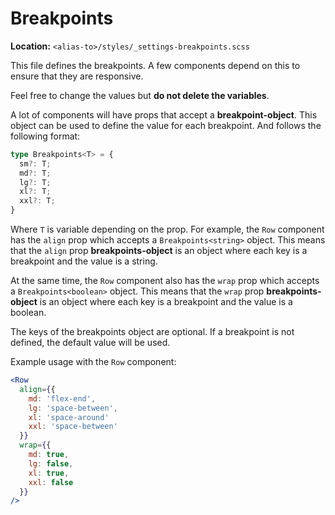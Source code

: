 
<Meta title="core/Breakpoints" />

# Breakpoints

**Location:** `<alias-to>/styles/_settings-breakpoints.scss`

This file defines the breakpoints. A few components depend on this to ensure that they are responsive.

Feel free to change the values but **do not delete the variables**.

A lot of components will have props that accept a **breakpoint-object**. This object can be used to define the value for each breakpoint. And follows the following format:

```ts
type Breakpoints<T> = {
  sm?: T;
  md?: T;
  lg?: T;
  xl?: T;
  xxl?: T;
}
```

Where `T` is variable depending on the prop. For example, the `Row` component has the `align` prop which accepts a `Breakpoints<string>` object. This means that the `align` prop **breakpoints-object** is an object where each key is a breakpoint and the value is a string.

At the same time, the `Row` component also has the `wrap` prop which accepts a `Breakpoints<boolean>` object. This means that the `wrap` prop **breakpoints-object** is an object where each key is a breakpoint and the value is a boolean.

The keys of the breakpoints object are optional. If a breakpoint is not defined, the default value will be used.

Example usage with the `Row` component:
```jsx
<Row
  align={{
    md: 'flex-end',
    lg: 'space-between',
    xl: 'space-around'
    xxl: 'space-between'
  }}
  wrap={{
    md: true,
    lg: false,
    xl: true,
    xxl: false
  }}
/>
```